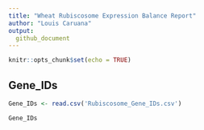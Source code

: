 ```yaml
---
title: "Wheat Rubiscosome Expression Balance Report"
author: "Louis Caruana"
output: 
  github_document
---
```


```r
knitr::opts_chunk$set(echo = TRUE)
```

## Gene_IDs

```r
Gene_IDs <- read.csv('Rubiscosome_Gene_IDs.csv')

Gene_IDs

```
